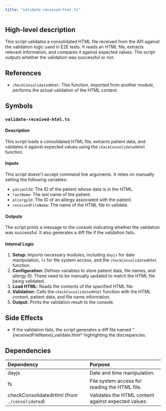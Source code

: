 ```yaml
---
title: "validate-received-html.ts"
---
```


## High-level description
This script validates a consolidated HTML file received from the API against the validation logic used in E2E tests. It reads an HTML file, extracts relevant information, and compares it against expected values. The script outputs whether the validation was successful or not.

## References
- `checkConsolidatedHtml`: This function, imported from another module, performs the actual validation of the HTML content.

## Symbols
### `validate-received-html.ts`
#### Description
This script loads a consolidated HTML file, extracts patient data, and validates it against expected values using the `checkConsolidatedHtml` function. 

#### Inputs
This script doesn't accept command line arguments. It relies on manually setting the following variables:
- `patientId`: The ID of the patient whose data is in the HTML.
- `lastName`: The last name of the patient.
- `allergyId`: The ID of an allergy associated with the patient.
- `receivedFileName`: The name of the HTML file to validate.

#### Outputs
The script prints a message to the console indicating whether the validation was successful. It also generates a diff file if the validation fails.

#### Internal Logic
1. **Setup:** Imports necessary modules, including `dayjs` for date manipulation, `fs` for file system access, and the `checkConsolidatedHtml` function.
2. **Configuration:** Defines variables to store patient data, file names, and allergy ID. These need to be manually updated to match the HTML file being validated.
3. **Load HTML:** Reads the contents of the specified HTML file.
4. **Validation:** Calls the `checkConsolidatedHtml` function with the HTML content, patient data, and file name information.
5. **Output:** Prints the validation result to the console.

## Side Effects
- If the validation fails, the script generates a diff file named "{receivedFileName}_validate.html" highlighting the discrepancies.

## Dependencies
| Dependency | Purpose |
|:-----------|:--------|
| dayjs      | Date and time manipulation. |
| fs         | File system access for reading the HTML file. |
| checkConsolidatedHtml (from `./consolidated`) |  Validates the HTML content against expected values. |
